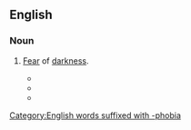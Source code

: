 ==English==

===Noun===
{{en-noun|-}}

# {{lb|en|rare}} [[fear|Fear]] of [[darkness]].
#* {{quote-book|en|year=1990|author=David Brin|title=Earth|passage=Now that all the furious action had stopped, a sudden wave of '''lygophobia''' washed over her and she shivered at the intimidating darkness.}}
#* {{quote-journal|en|title=The Prevalence of Bruxism and Correlated Factors in Children Referred to Dental Schools of Tehran, Based on Parent's Report|author=Bahman Seraj|date=June 2010|volume=20|issue=2|page=174|journal=Iranian Journal of Pediatrics|passage=Based on Parent's report, 26.2% of children showed bruxism and there was a significant relation between bruxism and mother's job, family history, distressing event in life, parasomnias, especially drooling and sleep walking, TMD, hyperactivity, depression, acrophobia and '''lygophobia'''.}}
#* {{quote-book|en|title=The Grim|author=Raynetta J. Stocks|year=2012|passage=But the '''lygophobia''' was not going anywhere... at least not for awhile.}}

[[Category:English words suffixed with -phobia]]